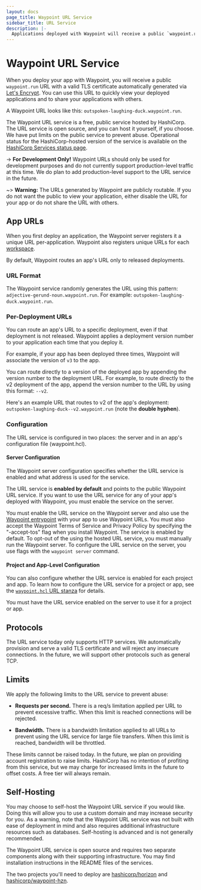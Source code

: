 ```yaml
---
layout: docs
page_title: Waypoint URL Service
sidebar_title: URL Service
description: |-
  Applications deployed with Waypoint will receive a public `waypoint.run` URL. This URL can be used to quickly view your deployed applications and share your applications with others.
---
```


# Waypoint URL Service

When you deploy your app with Waypoint, you will receive a public `waypoint.run` URL with
a valid TLS certificate automatically generated via [Let's
Encrypt](https://letsencrypt.org/). You can use this URL to quickly view your
deployed applications and to share your applications with others.

A Waypoint URL looks like this:
`outspoken-laughing-duck.waypoint.run`.

The Waypoint URL service is a free, public service hosted by HashiCorp. The URL
service is open source, and you can host it yourself, if you choose. We have put
limits on the public service to prevent abuse. Operational status for the HashiCorp-hosted
version of the service is available on the [HashiCorp Services status page](https://status.hashicorp.com/).

-> **For Development Only!** Waypoint URLs should only be used for development
purposes and do not currently support
production-level traffic at this time. We do plan to add production-level
support to the URL service in the future.

~> **Warning:** The URLs generated by Waypoint are publicly routable. If you do
not want the public to view your application, either disable the URL for your
app or do not share the URL with others.

## App URLs

When you first deploy an application, the Waypoint server registers it a unique
URL per-application. Waypoint also registers unique URLs for each
[workspace](/docs/workspaces).

By default, Waypoint routes an app's URL only to released deployments.

### URL Format

The Waypoint service randomly generates the URL using this pattern:
`adjective-gerund-noun.waypoint.run`. For example:
`outspoken-laughing-duck.waypoint.run`.

### Per-Deployment URLs

You can route an app's URL to a specific deployment, even if that deployment is
not released. Waypoint applies a deployment version number to your application
each time that you deploy it.

For example, if your app has been deployed three times, Waypoint will associate
the version of `v3` to the app.

You can route directly to a version of the deployed app by appending the version
number to the deployment URL. For example, to route directly to the v2
deployment of the app, append the version number to the URL by using this
format: `--v2`.

Here's an example URL that routes to v2 of the app's deployment:
`outspoken-laughing-duck--v2.waypoint.run` (note the **double hyphen**).

### Configuration

The URL service is configured in two places: the server and in an app's
configuration file (waypoint.hcl).

#### Server Configuration

The Waypoint server configuration specifies whether the URL service is enabled
and what address is used for the service.

The URL service is **enabled by default** and points to the public Waypoint URL
service. If you want to use the URL service for any of your app's deployed with
Waypoint, you must enable the service on the server.

You must enable the URL service on the Waypoint server and also use the
[Waypoint entrypoint](/docs/entrypoint) with your app to use Waypoint URLs. You
must also accept the Waypoint Terms of Service and Privacy Policy by specifying
the "-accept-tos" flag when you install Waypoint. The service is enabled by
default. To opt-out of the using the hosted URL service, you must manually run
the Waypoint server. To configure the URL service on the server, you use flags
with the `waypoint server` command.

#### Project and App-Level Configuration

You can also configure whether the URL service is enabled for each project and
app. To learn how to configure the URL service for a project or app, see the
[`waypoint.hcl` URL stanza](/docs/waypoint-hcl/url) for details.

You must have the URL service enabled on the server to use it for a project or
app.

## Protocols

The URL service today only supports HTTP services. We automatically provision
and serve a valid TLS certificate and will reject any insecure connections. In
the future, we will support other protocols such as general TCP.

## Limits

We apply the following limits to the URL service to prevent abuse:

- **Requests per second.** There is a req/s limitation applied
  per URL to prevent excessive traffic. When this limit is reached connections
  will be rejected.

- **Bandwidth.** There is a bandwidth limitation applied to all URLs
  to prevent using the URL service for large file transfers. When this limit is
  reached, bandwidth will be throttled.

These limits cannot be raised today. In the future, we plan on providing account
registration to raise limits. HashiCorp has no intention of profiting from this
service, but we may charge for increased limits in the future to offset costs. A
free tier will always remain.

## Self-Hosting

You may choose to self-host the Waypoint URL service if you would like. Doing
this will allow you to use a custom domain and may increase security for you. As
a warning, note that the Waypoint URL service was not built with ease of
deployment in mind and also requires additional infrastructure resources such as
databases. Self-hosting is advanced and is not generally recommended.

The Waypoint URL service is open source and requires two separate components
along with their supporting infrastructure. You may find installation
instructions in the README files of the services.

The two projects you'll need to deploy are [hashicorp/horizon](https://github.com/hashicorp/horizon)
and [hashicorp/waypoint-hzn](https://github.com/hashicorp/waypoint-hzn).
